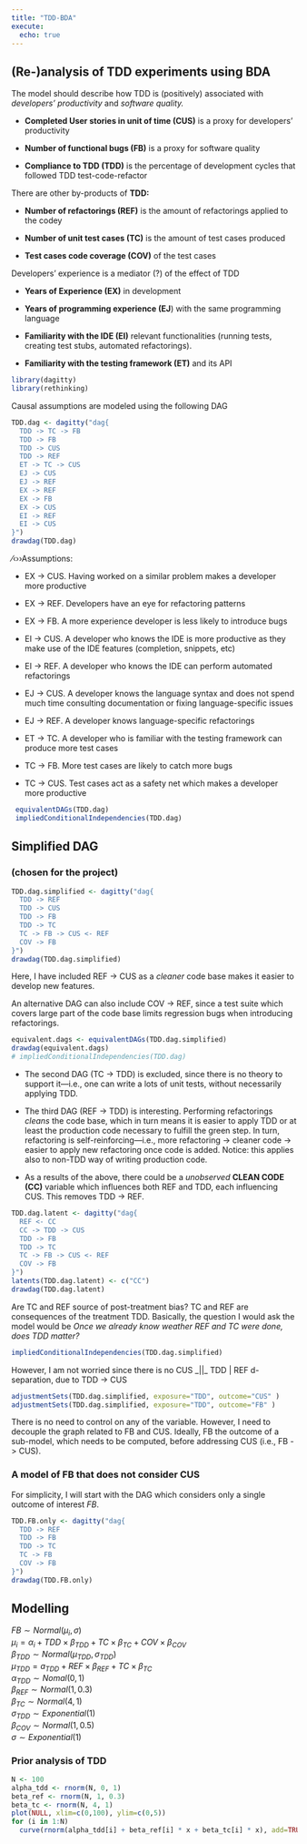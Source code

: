 ```yaml
---
title: "TDD-BDA"
execute: 
  echo: true
---
```


## (Re-)analysis of TDD experiments using BDA

The model should describe how TDD is (positively) associated with *developers' productivity* and *software quality.*

-   **Completed User stories in unit of time (CUS)** is a proxy for developers' productivity

-   **Number of functional bugs (FB)** is a proxy for software quality

-   **Compliance to TDD (TDD)** is the percentage of development cycles that followed TDD test-code-refactor

There are other by-products of **TDD:**

-   **Number of refactorings (REF)** is the amount of refactorings applied to the codey

-   **Number of unit test cases (TC)** is the amount of test cases produced

-   **Test cases code coverage (COV)** of the test cases

Developers' experience is a mediator (?) of the effect of TDD

-   **Years of Experience (EX)** in development

-   **Years of programming experience (EJ**) with the same programming language

-   **Familiarity with the IDE (EI)** relevant functionalities (running tests, creating test stubs, automated refactorings).

-   **Familiarity with the testing framework (ET)** and its API

```r
library(dagitty)
library(rethinking)
```

Causal assumptions are modeled using the following DAG

```r
TDD.dag <- dagitty("dag{
  TDD -> TC -> FB
  TDD -> FB
  TDD -> CUS
  TDD -> REF
  ET -> TC -> CUS
  EJ -> CUS
  EJ -> REF
  EX -> REF
  EX -> FB
  EX -> CUS
  EI -> REF
  EI -> CUS
}")
drawdag(TDD.dag)
```

⁄‹››Assumptions:

-   EX -\> CUS. Having worked on a similar problem makes a developer more productive

-   EX -\> REF. Developers have an eye for refactoring patterns

-   EX -\> FB. A more experience developer is less likely to introduce bugs

-   EI -\> CUS. A developer who knows the IDE is more productive as they make use of the IDE features (completion, snippets, etc)

-   EI -\> REF. A developer who knows the IDE can perform automated refactorings

-   EJ -\> CUS. A developer knows the language syntax and does not spend much time consulting documentation or fixing language-specific issues

-   EJ -\> REF. A developer knows language-specific refactorings

-   ET -\> TC. A developer who is familiar with the testing framework can produce more test cases

-   TC -\> FB. More test cases are likely to catch more bugs

-   TC -\> CUS. Test cases act as a safety net which makes a developer more productive

```r
 equivalentDAGs(TDD.dag)
 impliedConditionalIndependencies(TDD.dag)
```

## Simplified DAG

### (chosen for the project)

```r
TDD.dag.simplified <- dagitty("dag{
  TDD -> REF
  TDD -> CUS
  TDD -> FB
  TDD -> TC
  TC -> FB -> CUS <- REF
  COV -> FB
}")
drawdag(TDD.dag.simplified)
```

Here, I have included REF -\> CUS as a *cleaner* code base makes it easier to develop new features.

An alternative DAG can also include COV -\> REF, since a test suite which covers large part of the code base limits regression bugs when introducing refactorings.

```r
equivalent.dags <- equivalentDAGs(TDD.dag.simplified)
drawdag(equivalent.dags)
# impliedConditionalIndependencies(TDD.dag)
```

-   The second DAG (TC -\> TDD) is excluded, since there is no theory to support it---i.e., one can write a lots of unit tests, without necessarily applying TDD.

-   The third DAG (REF -\> TDD) is interesting. Performing refactorings *cleans* the code base, which in turn means it is easier to apply TDD or at least the production code necessary to fulfill the green step. In turn, refactoring is self-reinforcing---i.e., more refactoring -\> cleaner code -\> easier to apply new refactoring once code is added. Notice: this applies also to non-TDD way of writing production code.

-   As a results of the above, there could be a *unobserved* **CLEAN CODE (CC)** variable which influences both REF and TDD, each influencing CUS. This removes TDD -\> REF.

```r
TDD.dag.latent <- dagitty("dag{
  REF <- CC 
  CC -> TDD -> CUS
  TDD -> FB
  TDD -> TC
  TC -> FB -> CUS <- REF
  COV -> FB
}")    
latents(TDD.dag.latent) <- c("CC")
drawdag(TDD.dag.latent)
```

Are TC and REF source of post-treatment bias? TC and REF are consequences of the treatment TDD. Basically, the question I would ask the model would be *Once we already know weather REF and TC were done, does TDD matter?*

```r
impliedConditionalIndependencies(TDD.dag.simplified)
```

However, I am not worried since there is no CUS \_\|\|\_ TDD \| REF d-separation, due to TDD -\> CUS

```r
adjustmentSets(TDD.dag.simplified, exposure="TDD", outcome="CUS" )
adjustmentSets(TDD.dag.simplified, exposure="TDD", outcome="FB" )
```

There is no need to control on any of the variable. However, I need to decouple the graph related to FB and CUS. Ideally, FB the outcome of a sub-model, which needs to be computed, before addressing CUS (i.e., FB -\> CUS).

### A model of FB that does not consider CUS

For simplicity, I will start with the DAG which considers only a single outcome of interest *FB*.

```r
TDD.FB.only <- dagitty("dag{
  TDD -> REF
  TDD -> FB
  TDD -> TC
  TC -> FB 
  COV -> FB
}")
drawdag(TDD.FB.only)
```

## Modelling

$FB \sim Normal(\mu_{i}, \sigma)$  
$\mu_i = \alpha_i + TDD \times \beta_{TDD} + TC \times \beta_{TC} + COV \times \beta_{COV}$   
$\beta_{TDD} \sim Normal(\mu_{TDD}, \sigma_{TDD})$   
$\mu_{TDD} = a_{TDD} + REF \times \beta_{REF} + TC \times \beta_{TC}$  
$\alpha_{TDD} \sim Nomal(0,1)$  
$\beta_{REF} \sim Normal(1, 0.3)$   
$\beta_{TC} \sim Normal(4, 1)$   
$\sigma_{TDD} \sim Exponential(1)$   
$\beta_{COV} \sim Normal(1, 0.5)$  
$\sigma \sim Exponential(1)$  

### Prior analysis of TDD
```r
N <- 100
alpha_tdd <- rnorm(N, 0, 1)
beta_ref <- rnorm(N, 1, 0.3)
beta_tc <- rnorm(N, 4, 1)
plot(NULL, xlim=c(0,100), ylim=c(0,5))
for (i in 1:N)
  curve(rnorm(alpha_tdd[i] + beta_ref[i] * x + beta_tc[i] * x), add=TRUE)
```
